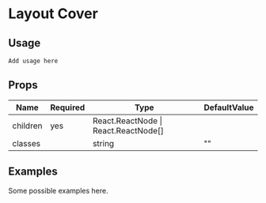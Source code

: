 # Layout Cover

## Usage

```
Add usage here
```

## Props

| Name | Required | Type | DefaultValue |
| -------- | -------- | ----------------------- |------------|
| children | yes | React.ReactNode \| React.ReactNode[] | |
| classes | | string | "" |

## Examples

Some possible examples here.
